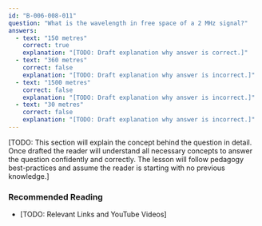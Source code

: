 ```yaml
---
id: "B-006-008-011"
question: "What is the wavelength in free space of a 2 MHz signal?"
answers:
  - text: "150 metres"
    correct: true
    explanation: "[TODO: Draft explanation why answer is correct.]"
  - text: "360 metres"
    correct: false
    explanation: "[TODO: Draft explanation why answer is incorrect.]"
  - text: "1500 metres"
    correct: false
    explanation: "[TODO: Draft explanation why answer is incorrect.]"
  - text: "30 metres"
    correct: false
    explanation: "[TODO: Draft explanation why answer is incorrect.]"
---
```


[TODO: This section will explain the concept behind the question in detail. Once drafted the reader will understand all necessary concepts to answer the question confidently and correctly. The lesson will follow pedagogy best-practices and assume the reader is starting with no previous knowledge.]

### Recommended Reading

- [TODO: Relevant Links and YouTube Videos]
